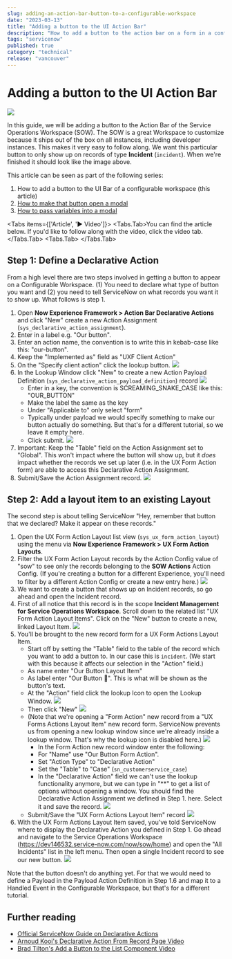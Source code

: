 ```yaml
---
slug: adding-an-action-bar-button-to-a-configurable-workspace
date: "2023-03-13"
title: "Adding a button to the UI Action Bar"
description: "How to add a button to the action bar on a form in a configurable workspace."
tags: "servicenow"
published: true
category: "technical"
release: "vancouver"
---
```



# Adding a button to the UI Action Bar

![](../../../public/assets/20231126160339.png)

In this guide, we will be adding a button to the Action Bar of the Service Operations Workspace (SOW). The SOW is a great Workspace to customize because it ships out of the box on all instances, including developer instances. This makes it very easy to follow along. We want this particular button to only show up on records of type **Incident** (`incident`). When we're finished it should look like the image above.

This article can be seen as part of the following series:

1. How to add a button to the UI Bar of a configurable workspace (this article)
2. [How to make that button open a modal](./guide-opening-a-modal-with-declarative-actions.mdx)
3. [How to pass variables into a modal](./guide-passing-variables-into-a-modal.mdx)

<Tabs items={['Article', '▶️ Video']}>
  <Tabs.Tab>You can find the article below. If you'd like to follow along with the video, click the video tab.</Tabs.Tab>
  <Tabs.Tab><YouTube id="cBhfn3bFPxo" /> </Tabs.Tab>
</Tabs>

## Step 1: Define a Declarative Action

From a high level there are two steps involved in getting a button to appear on a Configurable Workspace. (1) You need to declare what type of button you want and (2) you need to tell ServiceNow on what records you want it to show up. What follows is step 1.

1. Open **Now Experience Framework > Action Bar Declarative Actions** and click "New" create a new Action Assignment (`sys_declarative_action_assignment`).
2. Enter in a label e.g. "Our button".
3. Enter an action name, the convention is to write this in kebab-case like this: "our-button".
4. Keep the "Implemented as" field as "UXF Client Action"
5. On the "Specify client action" click the lookup button. ![](../../../public/assets/20231126185806.png)
6. In the Lookup Window click "New" to create a new Action Payload Definition (`sys_declarative_action_payload_definition`) record ![](../../../public/assets/20231126182424.png)
   - Enter in a key, the convention is SCREAMING_SNAKE_CASE like this: "OUR_BUTTON"
   - Make the label the same as the key
   - Under "Applicable to" only select "form"
   - Typically under payload we would specify something to make our button actually do something. But that's for a different tutorial, so we leave it empty here.
   - Click submit. ![](../../../public/assets/20231126182606.png)
7. Important: Keep the "Table" field on the Action Assignment set to "Global". This won't impact where the button will show up, but it _does_ impact whether the records we set up later (i.e. in the UX Form Action form) are able to access this Declarative Action Assignment.
8. Submit/Save the Action Assignment record. ![](../../../public/assets/20231126185920.png)

## Step 2: Add a layout item to an existing Layout

The second step is about telling ServiceNow "Hey, remember that button that we declared? Make it appear on these records."

1. Open the UX Form Action Layout list view (`sys_ux_form_action_layout`) using the menu via **Now Experience Framework > UX Form Action Layouts**.
2. Filter the UX Form Action Layout records by the Action Config value of "sow" to see only the records belonging to the **SOW Actions** Action Config. (If you're creating a button for a different Experience, you'll need to filter by a different Action Config or create a new entry here.) ![](../../../public/assets/20231126190059.png)
3. We want to create a button that shows up on Incident records, so go ahead and open the Incident record. 
4. First of all notice that this record is in the scope **Incident Management for Service Operations Workspace**. Scroll down to the related list "UX Form Action Layout Items". Click on the "New" button to create a new, linked Layout Item. ![](../../../public/assets/20231126190215.png)
5. You'll be brought to the new record form for a UX Form Actions Layout Item.
   - Start off by setting the "Table" field to the table of the record which you want to add a button to. In our case this is `incident`. (We start with this because it affects our selection in the "Action" field.)
   - As name enter "Our Button Layout Item"
   - As label enter "Our Button 👋". This is what will be shown as the button's text.
   - At the "Action" field click the lookup Icon to open the Lookup Window. ![](../../../public/assets/20231126181939.png)
   - Then click "New" ![](../../../public/assets/20231126182100.png)
   - (Note that we're opening a "Form Action" new record from a "UX Forms Actions Layout Item" new record form. ServiceNow prevents us from opening a new lookup window since we're already inside a lookup window. That's why the lookup icon is disabled here.) ![](../../../public/assets/20231126155311.png)
     - In the Form Action new record window enter the following:
     - For "Name" use "Our Button Form Action".
     - Set "Action Type" to "Declarative Action"
     - Set the "Table" to "Case" (`sn_customerservice_case`)
     - In the "Declarative Action" field we can't use the lookup functionality anymore, but we can type in "\*\*" to get a list of options without opening a window. You should find the Declarative Action Assignment we defined in Step 1. here. Select it and save the record. ![](../../../public/assets/20231126190409.png)
   - Submit/Save the "UX Form Actions Layout Item" record ![](../../../public/assets/20231126190522.png)
6. With the UX Form Actions Layout Item saved, you've told ServiceNow where to display the Declarative Action you defined in Step 1. Go ahead and navigate to the Service Operations Workspace (https://dev146532.service-now.com/now/sow/home) and open the "All Incidents" list in the left menu. Then open a single Incident record to see our new button. ![](../../../public/assets/20231126160339.png)

Note that the button doesn't do anything yet. For that we would need to define a Payload in the Payload Action Definition in Step 1.6 and map it to a Handled Event in the Configurable Workspace, but that's for a different tutorial.

## Further reading

- [Official ServiceNow Guide on Declarative Actions](https://www.servicenow.com/community/next-experience-articles/introduction-to-declarative-actions/ta-p/2332003)
- [Arnoud Kooi's Declarative Action From Record Page Video](https://www.youtube.com/watch?v=C8KDDHUvNO8)
- [Brad Tilton's Add a Button to the List Component Video](https://www.youtube.com/watch?v=lTDa8nFRvmU)
